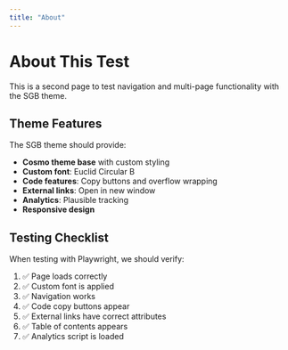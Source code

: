 ```yaml
---
title: "About"
---
```


# About This Test

This is a second page to test navigation and multi-page functionality with the SGB theme.

## Theme Features

The SGB theme should provide:

- **Cosmo theme base** with custom styling
- **Custom font**: Euclid Circular B
- **Code features**: Copy buttons and overflow wrapping
- **External links**: Open in new window
- **Analytics**: Plausible tracking
- **Responsive design**

## Testing Checklist

When testing with Playwright, we should verify:

1. ✅ Page loads correctly
2. ✅ Custom font is applied
3. ✅ Navigation works
4. ✅ Code copy buttons appear
5. ✅ External links have correct attributes
6. ✅ Table of contents appears
7. ✅ Analytics script is loaded